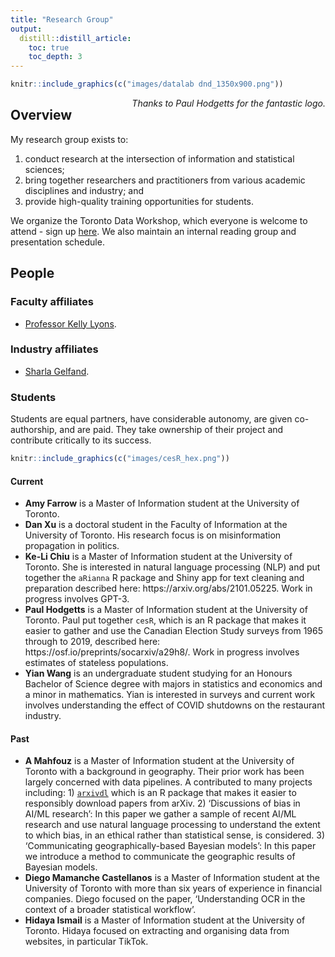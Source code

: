 ```yaml
---
title: "Research Group"
output:
  distill::distill_article:
    toc: true
    toc_depth: 3
---
```




```r
knitr::include_graphics(c("images/datalab dnd_1350x900.png")) 
```
[*Thanks to Paul Hodgetts for the fantastic logo.*]{style="float:right"}

## Overview 

My research group exists to:

1. conduct research at the intersection of information and statistical sciences; 
2. bring together researchers and practitioners from various academic disciplines and industry; and
3. provide high-quality training opportunities for students.

We organize the Toronto Data Workshop, which everyone is welcome to attend - sign up [here](https://forms.gle/sXbEixoa1iJR4Q7A8). We also maintain an internal reading group and presentation schedule.


## People 

### Faculty affiliates

- [Professor Kelly Lyons](http://individual.utoronto.ca/klyons/).

### Industry affiliates

- [Sharla Gelfand](https://sharla.party/).

### Students

Students are equal partners, have considerable autonomy, are given co-authorship, and are paid. They take ownership of their project and contribute critically to its success.

```r
knitr::include_graphics(c("images/cesR_hex.png")) 
```

#### Current

- **Amy Farrow** is a Master of Information student at the University of Toronto. 
- **Dan Xu** is a doctoral student in the Faculty of Information at the University of Toronto. His research focus is on misinformation propagation in politics.
- **Ke-Li Chiu** is a Master of Information student at the University of Toronto. She is interested in natural language processing (NLP) and put together the `aRianna` R package and Shiny app for text cleaning and preparation described here: https://arxiv.org/abs/2101.05225. Work in progress involves GPT-3.
- **Paul Hodgetts** is a Master of Information student at the University of Toronto. Paul put together `cesR`, which is an R package that makes it easier to gather and use the Canadian Election Study surveys from 1965 through to 2019, described here: https://osf.io/preprints/socarxiv/a29h8/. Work in progress involves estimates of stateless populations.
- **Yian Wang** is an undergraduate student studying for an Honours Bachelor of Science degree with majors in statistics and economics and a minor in mathematics. Yian is interested in surveys and current work involves understanding the effect of COVID shutdowns on the restaurant industry.


#### Past

- **A Mahfouz** is a Master of Information student at the University of Toronto with a background in geography. Their prior work has been largely concerned with data pipelines. A contributed to many projects including: 1) [`arxivdl`](https://amfz.github.io/arxivdl/) which is an R package that makes it easier to responsibly download papers from arXiv. 2) 'Discussions of bias in AI/ML research': In this paper we gather a sample of recent AI/ML research and use natural language processing to understand the extent to which bias, in an ethical rather than statistical sense, is considered. 3) 'Communicating geographically-based Bayesian models': In this paper we introduce a method to communicate the geographic results of Bayesian models. 
- **Diego Mamanche Castellanos** is a Master of Information student at the University of Toronto with more than six years of experience in financial companies. Diego focused on the paper, 'Understanding OCR in the context of a broader statistical workflow'.
- **Hidaya Ismail** is a Master of Information student at the University of Toronto. Hidaya focused on extracting and organising data from websites, in particular TikTok.



<!-- # FAQ -->

<!-- ### Current Toronto undergrad or masters students -->

<!-- If you are a Toronto undergrad or masters student and would like to work with me, then the best way is to do well in a course that I teach and then get in touch. That said, I do advertise for positions from time to time and you should also keep an eye out for those. Impressive applicants have: -->

<!-- 1) GitHub repos that show off their best work. -->
<!-- 2) Exceptional written communication skills. -->
<!-- 3) Support the claims they make in a cover letter with evidence. -->


<!-- ### Current Toronto PhD students -->

<!-- I am open to supervising PhD students. If you are already admitted, then please email me. -->

<!-- ### Prospective PhD students -->

<!-- If you are not yet a Toronto PhD student: -->

<!-- - Thank you for reaching out. Having gone through it myself, I do understand that grad school applications are stressful and there is a lot of conflicting advice. -->
<!-- - I am open to supervising PhD students, but can only help once you are admitted. Admission decisions are made at a department/faculty level and there is little I can do to help you until you're in. While I understand that practices differ across fields and universities, in my case, there is no point contacting me until you're admitted. -->

<!-- - Again, the first step is to apply and be admitted into the PhD program. In my case that likely means either [Information](https://ischool.utoronto.ca/future-students/apply/phd-apply/) or [Statistical Sciences](https://www.statistics.utoronto.ca/graduate/phd-application-information). -->
<!-- - As part of the application you'll have the option to list faculty with whom you would like to work, and you should certainly put my name down. -->
<!-- - Again, after you are admitted to the program I will have all the time in the world for you, but until then there's little that I can do because these decisions are made at a department/faculty level. -->


<!-- ### Reference letters -->

<!-- I can only provide reference letters to students that work with me or got an A+ in a course that I taught. This is because I only write reference letters that very strongly recommend you and I can only confidently strongly recommend you if you're in one of those two buckets.  -->

<!-- If I've worked with you or you got an A+ in a course that I taught then I'd be happy to write you references and I will need:  -->

<!-- 1) two weeks' notice;  -->
<!-- 2) a unofficial copy of your entire Toronto transcript;  -->
<!-- 3) a copy of your CV; -->
<!-- 4) a list of the marks that you got in the papers you wrote for me and a copy of those papers;  -->
<!-- 5) a list of the programs that you're applying for;  -->
<!-- 6) three or four paragraphs where you talk about yourself in third person (this is: 1) to ensure that I use the correct names, pronouns etc; 2) to better understand what role I play - am I the stats/information/other reference for you, am I the academic/work/etc reference; 3) to give me something to start from). -->

<!-- Finally, writing references is part of my job. There's not need to feel bad about asking, and there's no need for gifts - while I appreciate the gesture, it's not appropriate - a thank you email is more than sufficient (oh, and of course let me know if you get whatever it is you applied for. -->


